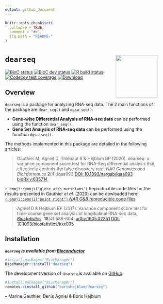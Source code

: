 ```yaml
---
output: github_document
---
```


<!-- README.md is generated from README.Rmd. Please edit that file -->

```r
knitr::opts_chunk$set(
  collapse = TRUE,
  comment = "#>",
  fig.path = "README-"
)
```

# `dearseq` <a><img src='man/figures/logo.svg' align="right" height="139" /></a>

[![BioC status](http://www.bioconductor.org/shields/build/release/bioc/dearseq.svg)](https://bioconductor.org/checkResults/release/bioc-LATEST/dearseq)
[![BioC dev status](http://www.bioconductor.org/shields/build/devel/bioc/dearseq.svg)](https://bioconductor.org/checkResults/devel/bioc-LATEST/dearseq)
[![R build status](https://github.com/borishejblum/dearseq/workflows/R-CMD-check-bioc/badge.svg)](https://github.com/borishejblum/dearseq/actions)
[![Codecov test coverage](https://codecov.io/gh/borishejblum/dearseq/branch/master/graph/badge.svg)](https://codecov.io/gh/borishejblum/dearseq?branch=master)
[![Download](http://www.bioconductor.org/shields/downloads/release/dearseq.svg)](https://bioconductor.org/packages/stats/bioc/dearseq)
<!-- [![Downloads](https://cranlogs.r-pkg.org/badges/dearseq?color=blue)](https://www.r-pkg.org/pkg/dearseq) -->


## Overview

`dearseq` is a package for analyzing RNA-seq data. The 2 main functions of the package are `dear_seq()` and `dgsa_seq()`: 

* **Gene-wise Differential Analysis of RNA-seq data** can be performed using the function `dear_seq()`. 
* **Gene Set Analysis of RNA-seq data** can be performed using the function `dgsa_seq()`. 

The methods implemented in this package are detailed in the following articles:

> Gauthier M, Agniel D, Thiébaut R & Hejblum BP (2020). dearseq: a variance component score test for RNA-Seq differential analysis that effectively controls the false discovery rate, *NAR Genomics and Bioinformatics* **2**(*4*):lqaa093 [DOI: 10.1093/nargab/lqaa093](https://doi.org/10.1101/10.1093/nargab/lqaa093) [bioRxiv:635714](https://www.biorxiv.org/content/10.1101/635714v1)

`r emoji::emoji("globe_with_meridians")` Reproducible code files for the results presented in Gauthier *et al.* (2020) can be dowloaded here:  
[`r emoji::emoji("point_right")` *NAR G&B* reproducible code files](https://github.com/borishejblum/dearseq/releases/download/v1.7.2/NARGAB_ReproducibleCodeFiles.zip)

> Agniel D & Hejblum BP (2017). Variance component score test for time-course gene set analysis of longitudinal RNA-seq data, [*Biostatistics*](https://academic.oup.com/biostatistics/article-abstract/18/4/589/3065599), **18**(*4*):589-604. [arXiv:1605.02351](https://arxiv.org/abs/1605.02351v4) [DOI: 10.1093/biostatistics/kxx005](https://doi.org/10.1093/biostatistics/kxx005)



## Installation

***`dearseq` is  available from [Bioconductor](http://www.bioconductor.org)***

```r
#install.packages("BiocManager")
BiocManager::install("dearseq")
```

The development version of `dearseq` is available on  [GitHub](https://github.com/borishejblum/dearseq):
```r
#install.packages("BiocManager")
remotes::install_github("borishejblum/dearseq")
```

 -- Marine Gauthier, Denis Agniel & Boris Hejblum
